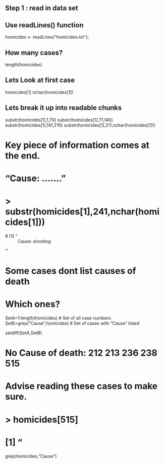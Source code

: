 ## Step 1 : read in data set
## Use readLines() function
homicides <- readLines("homicides.txt");

## How many cases?
length(homicides)

## Lets Look at first case
homicides[1]
nchar(homicides[1])

## Lets break it up into readable chunks

substr(homicides[1],1,70)
substr(homicides[1],71,140)
substr(homicides[1],141,210)
substr(homicides[1],211,nchar(homicides[1]))


##########################################

# Key piece of information comes at the end.
# "Cause: ......."
# > substr(homicides[1],241,nchar(homicides[1]))
# [1] "</dd><dd>Cause: shooting</dd></dl>'"

##########################################

# Some cases dont list causes of death
# Which ones?

SetA=1:length(homicides)  # Set of all case numbers
SetB=grep("Cause",homicides) # Set of cases with "Cause" listed

setdiff(SetA,SetB)

#  No Cause of death: 212 213 236 238 515
#  Advise reading these cases to make sure.

# > homicides[515]
# [1] "\t\t\t\t\t\t"
grep(homicides,"Cause")
